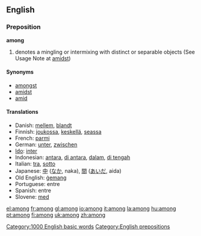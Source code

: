 ==English==

{{rank|seen|better|name|209|among|done|days|something}}

===Preposition===
'''among'''
#denotes a mingling or intermixing with distinct or separable objects (See Usage Note at [[amidst]])

====Synonyms====
*[[amongst]]
*[[amidst]]
*[[amid]]

==== Translations ====
*Danish: [[mellem]], [[blandt]]
*Finnish: [[joukossa]], [[keskellä]], [[seassa]]
*French: [[parmi]]
*German: [[unter]], [[zwischen]]
*[[Ido]]: [[inter]]
*Indonesian: [[antara]], [[di antara]], [[dalam]], [[di tengah]]
*Italian: [[tra]], [[sotto]]
*Japanese: [[中]] ([[なか]], naka), [[間]] ([[あいだ]], aida)
*Old English: [[gemang|ġemang]]
*Portuguese: entre
*Spanish: entre
*Slovene: [[med]]

[[Category:1000 English basic words]]
[[Category:English prepositions]]

[[el:among]]
[[fr:among]]
[[gl:among]]
[[io:among]]
[[it:among]]
[[la:among]]
[[hu:among]]
[[pt:among]]
[[fi:among]]
[[uk:among]]
[[zh:among]]